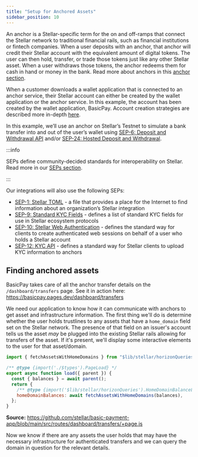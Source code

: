 ```yaml
---
title: "Setup for Anchored Assets"
sidebar_position: 10
---
```


An anchor is a Stellar-specific term for the on and off-ramps that connect the Stellar network to traditional financial rails, such as financial institutions or fintech companies. When a user deposits with an anchor, that anchor will credit their Stellar account with the equivalent amount of digital tokens. The user can then hold, transfer, or trade those tokens just like any other Stellar asset. When a user withdraws those tokens, the anchor redeems them for cash in hand or money in the bank. Read more about anchors in this [anchor section](../../../../learn/fundamentals/anchors.mdx).

When a customer downloads a wallet application that is connected to an anchor service, their Stellar account can either be created by the wallet application or the anchor service. In this example, the account has been created by the wallet application, BasicPay. Account creation strategies are described more in-depth [here](../../application-design-considerations.mdx#account-creation-strategies).

In this example, we’ll use an anchor on Stellar’s Testnet to simulate a bank transfer into and out of the user’s wallet using [SEP-6: Deposit and Withdrawal API](https://github.com/stellar/stellar-protocol/blob/master/ecosystem/sep-0006.md) and/or [SEP-24: Hosted Deposit and Withdrawal](https://github.com/stellar/stellar-protocol/blob/master/ecosystem/sep-0024.md).

:::info

SEPs define community-decided standards for interoperability on Stellar. Read more in our [SEPs section](../../../../learn/fundamentals/stellar-ecosystem-proposals.mdx).

:::

Our integrations will also use the following SEPs:

- [SEP-1: Stellar TOML](https://github.com/stellar/stellar-protocol/blob/master/ecosystem/sep-0001.md) - a file that provides a place for the Internet to find information about an organization’s Stellar integration
- [SEP-9: Standard KYC Fields](https://github.com/stellar/stellar-protocol/blob/master/ecosystem/sep-0009.md) - defines a list of standard KYC fields for use in Stellar ecosystem protocols
- [SEP-10: Stellar Web Authentication](https://github.com/stellar/stellar-protocol/blob/master/ecosystem/sep-0010.md) - defines the standard way for clients to create authenticated web sessions on behalf of a user who holds a Stellar account
- [SEP-12: KYC API](https://github.com/stellar/stellar-protocol/blob/master/ecosystem/sep-0012.md) - defines a standard way for Stellar clients to upload KYC information to anchors

## Finding anchored assets

BasicPay takes care of all the anchor transfer details on the `/dashboard/transfers` page. See it in action here: https://basicpay.pages.dev/dashboard/transfers

We need our application to know how it can communicate with anchors to get asset and infrastructure information. The first thing we'll do is determine whether the user holds trustlines to any assets that have a `home_domain` field set on the Stellar network. The presence of that field on an issuer's account tells us the asset _may_ be plugged into the existing Stellar rails allowing for transfers of the asset. If it's present, we'll display some interactive elements to the user for that asset/domain.

```js title=/src/routes/dashboard/transfers/+page.js
import { fetchAssetsWithHomeDomains } from "$lib/stellar/horizonQueries";

/** @type {import('./$types').PageLoad} */
export async function load({ parent }) {
  const { balances } = await parent();
  return {
    /** @type {import('$lib/stellar/horizonQueries').HomeDomainBalanceLine[]} */
    homeDomainBalances: await fetchAssetsWithHomeDomains(balances),
  };
}
```

**Source:** https://github.com/stellar/basic-payment-app/blob/main/src/routes/dashboard/transfers/+page.js

Now we know if there are any assets the user holds that may have the necessary infrastructure for authenticated transfers and we can query the domain in question for the relevant details.
